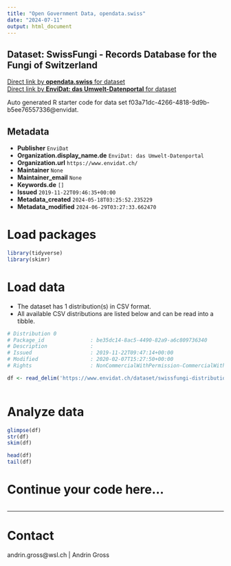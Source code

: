 ```yaml
---
title: "Open Government Data, opendata.swiss"
date: "2024-07-11"
output: html_document
---
```


## Dataset: SwissFungi - Records Database for the Fungi of Switzerland



[Direct link by **opendata.swiss** for dataset](https://opendata.swiss/de/dataset/swissfungi-records-database-for-the-fungi-of-switzerland)<br>
[Direct link by **EnviDat: das Umwelt-Datenportal** for dataset](https://www.envidat.ch/#/metadata/swissfungi-distribution-of-fungi-in-switzerland)

Auto generated R starter code for data set f03a71dc-4266-4818-9d9b-b5ee76557336@envidat.

## Metadata

- **Publisher** `EnviDat`
- **Organization.display_name.de** `EnviDat: das Umwelt-Datenportal`
- **Organization.url** `https://www.envidat.ch/`
- **Maintainer** `None`
- **Maintainer_email** `None`
- **Keywords.de** `[]`
- **Issued** `2019-11-22T09:46:35+00:00`
- **Metadata_created** `2024-05-18T03:25:52.235229`
- **Metadata_modified** `2024-06-29T03:27:33.662470`


# Load packages

```r

library(tidyverse)
library(skimr)

```

# Load data

-   The dataset has 1 distribution(s) in CSV format.
-   All available CSV distributions are listed below and can be read into a tibble.

```r

# Distribution 0
# Package_id               : be35dc14-8ac5-4490-82a9-a6c809736340
# Description              : 
# Issued                   : 2019-11-22T09:47:14+00:00
# Modified                 : 2020-02-07T15:27:50+00:00
# Rights                   : NonCommercialWithPermission-CommercialWithPermission-ReferenceRequired

df <- read_delim('https://www.envidat.ch/dataset/swissfungi-distribution-of-fungi-in-switzerland/resource/89fe840a-af11-4ee6-b9ce-031f01aa6e0a')



```

# Analyze data

```r

glimpse(df)
str(df)
skim(df)

head(df)
tail(df)

```

# Continue your code here...

```r

```

------------------------------------------------------------------------

# Contact

andrin.gross@wsl.ch | Andrin Gross
